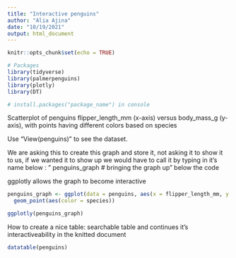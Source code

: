 ```yaml
---
title: "Interactive penguins"
author: "Alia Ajina"
date: "10/19/2021"
output: html_document
---
```


```r
knitr::opts_chunk$set(echo = TRUE)

# Packages
library(tidyverse)
library(palmerpenguins)
library(plotly)
library(DT)

# install.packages("package_name") in console
```



Scatterplot of penguins flipper_length_mm (x-axis) versus body_mass_g (y-axis), with points having different colors based on species

Use "View(penguins)" to see the dataset.

We are asking this to create this graph and store it, not asking it to show it to us, if we wanted it to show up we would have to call it by typing in it's name below : 
" penguins_graph # bringing the graph up" below the code

ggplotly allows the graph to become interactive

```r
penguins_graph <- ggplot(data = penguins, aes(x = flipper_length_mm, y = body_mass_g)) +
  geom_point(aes(color = species)) 

ggplotly(penguins_graph)
```

How to create a nice table:
searchable table
and continues it's interactiveability in the knitted document

```r
datatable(penguins)
```

